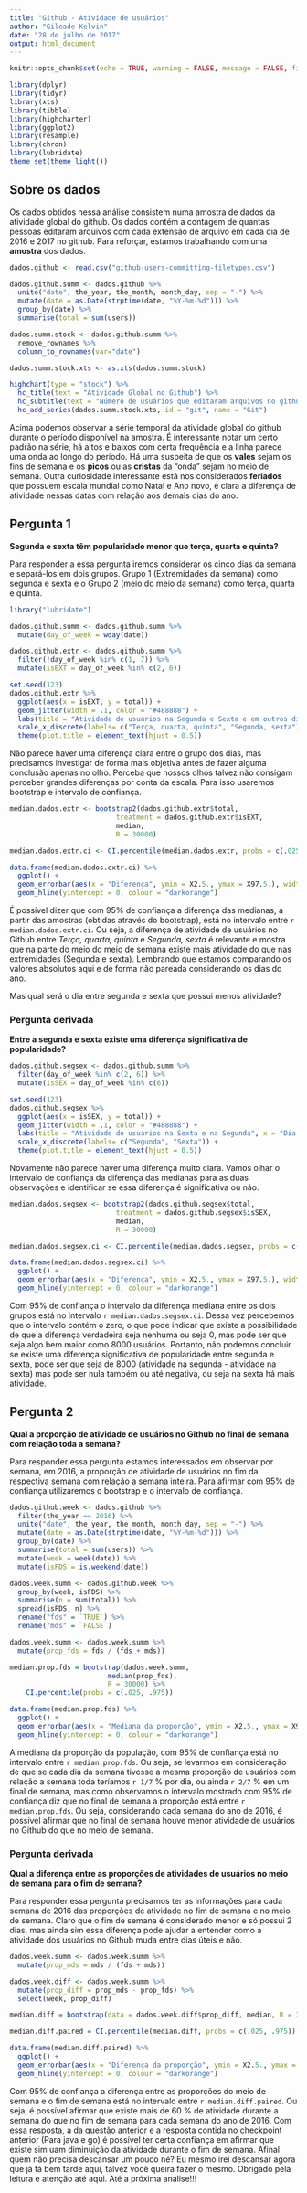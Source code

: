 ```yaml
---
title: "Github - Atividade de usuários"
author: "Gileade Kelvin"
date: "28 de julho de 2017"
output: html_document
---
```


```r
knitr::opts_chunk$set(echo = TRUE, warning = FALSE, message = FALSE, fig.align="center")
```

```r
library(dplyr)
library(tidyr)
library(xts)
library(tibble)
library(highcharter)
library(ggplot2)
library(resample)
library(chron)
library(lubridate)
theme_set(theme_light())
```

## Sobre os dados
Os dados obtidos nessa análise consistem numa amostra de dados da atividade global do github. Os dados contém a contagem de quantas pessoas editaram arquivos com cada extensão de arquivo em cada dia de 2016 e 2017 no github. Para reforçar, estamos trabalhando com uma **amostra** dos dados.

```r
dados.github <- read.csv("github-users-committing-filetypes.csv")
```

```r
dados.github.summ <- dados.github %>%
  unite("date", the_year, the_month, month_day, sep = "-") %>%
  mutate(date = as.Date(strptime(date, "%Y-%m-%d"))) %>%
  group_by(date) %>%
  summarise(total = sum(users))
```

```r
dados.summ.stock <- dados.github.summ %>%
  remove_rownames %>% 
  column_to_rownames(var="date")

dados.summ.stock.xts <- as.xts(dados.summ.stock)
```

```r
highchart(type = "stock") %>% 
  hc_title(text = "Atividade Global no Github") %>% 
  hc_subtitle(text = "Número de usuários que editaram arquivos no github") %>% 
  hc_add_series(dados.summ.stock.xts, id = "git", name = "Git") 
```

Acima podemos observar a série temporal da atividade global do github durante o período disponível na amostra. É interessante notar um certo padrão na série, há altos e baixos com certa frequência e a linha parece uma onda ao longo do período. Há uma suspeita de que os **vales** sejam os fins de semana e os **picos** ou as **cristas** da "onda"  sejam no meio de semana. Outra curiosidade interessante está nos considerados **feriados** que possuem escala mundial como Natal e Ano novo, é clara a diferença de atividade nessas datas com relação aos demais dias do ano.

## Pergunta 1

**Segunda e sexta têm popularidade menor que terça, quarta e quinta?**

Para responder a essa pergunta iremos considerar os cinco dias da semana e separá-los em dois grupos. Grupo 1 (Extremidades da semana) como segunda e sexta e o Grupo 2 (meio do meio da semana) como terça, quarta e quinta.

```r
library("lubridate")

dados.github.summ <- dados.github.summ %>%
  mutate(day_of_week = wday(date))

dados.github.extr <- dados.github.summ %>%
  filter(!day_of_week %in% c(1, 7)) %>%
  mutate(isEXT = day_of_week %in% c(2, 6))
```

```r
set.seed(123)
dados.github.extr %>%
  ggplot(aes(x = isEXT, y = total)) +
  geom_jitter(width = .1, color = "#488888") +
  labs(title = "Atividade de usuários na Segunda e Sexta e em outros dias da semana", x = "Dias da semana", y = "Usuários") +
  scale_x_discrete(labels= c("Terça, quarta, quinta", "Segunda, sexta")) +
  theme(plot.title = element_text(hjust = 0.5))
```

Não parece haver uma diferença clara entre o grupo dos dias, mas precisamos investigar de forma mais objetiva antes de fazer alguma conclusão apenas no olho. Perceba que nossos olhos talvez não consigam perceber grandes diferenças por conta da escala. Para isso usaremos bootstrap e intervalo de confiança.

```r
median.dados.extr <- bootstrap2(dados.github.extr$total,
                          treatment = dados.github.extr$isEXT,
                          median,
                          R = 30000)

median.dados.extr.ci <- CI.percentile(median.dados.extr, probs = c(.025, .975))

data.frame(median.dados.extr.ci) %>% 
  ggplot() + 
  geom_errorbar(aes(x = "Diferença", ymin = X2.5., ymax = X97.5.), width = .2) + 
  geom_hline(yintercept = 0, colour = "darkorange")
```

É possível dizer que com 95% de confiança a diferença das medianas, a partir das amostras (obtidas através do bootstrap), está no intervalo entre `r median.dados.extr.ci`. Ou seja, a diferença de atividade de usuários no Github entre *Terça, quarta, quinta* e *Segunda, sexta* é relevante e mostra que na parte do meio do meio de semana existe mais atividade do que nas extremidades (Segunda e sexta). Lembrando que estamos comparando os valores absolutos aqui e de forma não pareada considerando os dias do ano.

Mas qual será o dia entre segunda e sexta que possui menos atividade?

### Pergunta derivada
**Entre a segunda e sexta existe uma diferença significativa de popularidade?**

```r
dados.github.segsex <- dados.github.summ %>%
  filter(day_of_week %in% c(2, 6)) %>%
  mutate(isSEX = day_of_week %in% c(6))
```

```r
set.seed(123)
dados.github.segsex %>%
  ggplot(aes(x = isSEX, y = total)) +
  geom_jitter(width = .1, color = "#488888") +
  labs(title = "Atividade de usuários na Sexta e na Segunda", x = "Dia da semana", y = "Usuários") +
  scale_x_discrete(labels= c("Segunda", "Sexta")) +
  theme(plot.title = element_text(hjust = 0.5))
```

Novamente não parece haver uma diferença muito clara. Vamos olhar o intervalo de confiança da diferença das medianas para as duas observações e identificar se essa diferença é significativa ou não.
  
```r
median.dados.segsex <- bootstrap2(dados.github.segsex$total,
                          treatment = dados.github.segsex$isSEX,
                          median,
                          R = 30000)

median.dados.segsex.ci <- CI.percentile(median.dados.segsex, probs = c(.025, .975))

data.frame(median.dados.segsex.ci) %>% 
  ggplot() + 
  geom_errorbar(aes(x = "Diferença", ymin = X2.5., ymax = X97.5.), width = .2) + 
  geom_hline(yintercept = 0, colour = "darkorange")
```

Com 95% de confiança o intervalo da diferença mediana entre os dois grupos está no intervalo `r median.dados.segsex.ci`. Dessa vez percebemos que o intervalo contém o zero, o que pode indicar que existe a possibilidade de que a diferença verdadeira seja nenhuma ou seja 0, mas pode ser que seja algo bem maior como 8000 usuários. Portanto, não podemos concluir se existe uma diferença significativa de popularidade entre segunda e sexta, pode ser que seja de 8000 (atividade na segunda - atividade na sexta) mas pode ser nula também ou até negativa, ou seja na sexta há mais atividade.

## Pergunta 2

**Qual a proporção de atividade de usuários no Github no final de semana com relação toda a semana?**

Para responder essa pergunta estamos interessados em observar por semana, em 2016, a proporção de atividade de usuários no fim da respectiva semana com relação a semana inteira. Para afirmar com 95% de confiança utilizaremos o bootstrap e o intervalo de confiança.

```r
dados.github.week <- dados.github %>%
  filter(the_year == 2016) %>%
  unite("date", the_year, the_month, month_day, sep = "-") %>%
  mutate(date = as.Date(strptime(date, "%Y-%m-%d"))) %>%
  group_by(date) %>%
  summarise(total = sum(users)) %>%
  mutate(week = week(date)) %>%
  mutate(isFDS = is.weekend(date))
```

```r
dados.week.summ <- dados.github.week %>%
  group_by(week, isFDS) %>%
  summarise(n = sum(total)) %>%
  spread(isFDS, n) %>%
  rename("fds" = `TRUE`) %>%
  rename("mds" = `FALSE`)
```

```r
dados.week.summ <- dados.week.summ %>%
  mutate(prop_fds = fds / (fds + mds))
```

```r
median.prop.fds = bootstrap(dados.week.summ, 
                        median(prop_fds), 
                        R = 30000) %>% 
    CI.percentile(probs = c(.025, .975))
```

```r
data.frame(median.prop.fds) %>% 
  ggplot() + 
  geom_errorbar(aes(x = "Mediana da proporção", ymin = X2.5., ymax = X97.5.), width = .2) + 
  geom_hline(yintercept = 0, colour = "darkorange")
```

A mediana da proporção da população, com 95% de confiança está no intervalo entre `r median.prop.fds`. Ou seja, se levarmos em consideração de que se cada dia da semana tivesse a mesma proporção de usuários com relação a semana toda teríamos `r 1/7` % por dia, ou ainda `r 2/7` % em um final de semana, mas como observamos o intervalo mostrado com 95% de confiança diz que no final de semana a proporção está entre `r median.prop.fds`. Ou seja, considerando cada semana do ano de 2016, é possível afirmar que no final de semana houve menor atividade de usuários no Github do que no meio de semana.

### Pergunta derivada
**Qual a diferença entre as proporções de atividades de usuários no meio de semana para o fim de semana?**

Para responder essa pergunta precisamos ter as informações para cada semana de 2016 das proporções de atividade no fim de semana e no meio de semana. Claro que o fim de semana é considerado menor e só possui 2 dias, mas ainda sim essa diferença pode ajudar a entender como a atividade dos usuários no Github muda entre dias úteis e não.

```r
dados.week.summ <- dados.week.summ %>%
  mutate(prop_mds = mds / (fds + mds))
```

```r
dados.week.diff <- dados.week.summ %>%
  mutate(prop_diff = prop_mds - prop_fds) %>%
  select(week, prop_diff)
```

```r
median.diff = bootstrap(data = dados.week.diff$prop_diff, median, R = 30000)

median.diff.paired = CI.percentile(median.diff, probs = c(.025, .975))
```

```r
data.frame(median.diff.paired) %>% 
  ggplot() + 
  geom_errorbar(aes(x = "Diferença da proporção", ymin = X2.5., ymax = X97.5.), width = .2) + 
  geom_hline(yintercept = 0, colour = "darkorange")
```

Com 95% de confiança a diferença entre as proporções do meio de semana e o fim de semana está no intervalo entre `r median.diff.paired`. Ou seja, é possível afirmar que existe mais de 60 % de atividade durante a semana do que no fim de semana para cada semana do ano de 2016. Com essa resposta, a da questão anterior e a resposta contida no checkpoint anterior (Para java e go) é possível ter certa confiança em afirmar que existe sim uam diminuição da atividade durante o fim de semana. Afinal quem não precisa descansar um pouco né? Eu mesmo irei descansar agora que já tá bem tarde aqui, talvez você queira fazer o mesmo. Obrigado pela leitura e atenção até aqui. Até a próxima análise!!!




